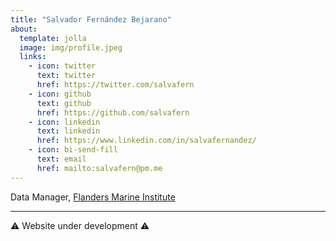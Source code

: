 ```yaml
---
title: "Salvador Fernández Bejarano"
about:
  template: jolla
  image: img/profile.jpeg
  links:
    - icon: twitter
      text: twitter
      href: https://twitter.com/salvafern
    - icon: github
      text: github
      href: https://github.com/salvafern
    - icon: linkedin
      text: linkedin
      href: https://www.linkedin.com/in/salvafernandez/
    - icon: bi-send-fill
      text: email
      href: mailto:salvafern@pm.me
---
```


Data Manager, [Flanders Marine Institute](https://www.vliz.be)

---
⚠️ Website under development ⚠️


